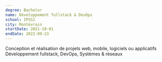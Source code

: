 ```yaml
---
degree: Bachelor
name: Développement fullstack & DevOps
school: IPSSI
city: Montévrain
startDate: 2021-10-01
endDate: 2022-09-23
---
```


Conception et réalisation de projets web, mobile, logiciels ou applicatifs
Développement fullstack, DevOps, Systèmes & réseaux
